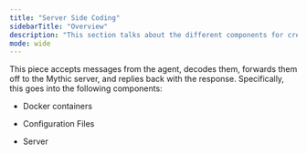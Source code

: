 ```yaml
---
title: "Server Side Coding"
sidebarTitle: "Overview"
description: "This section talks about the different components for creating the server side docker container for a new C2 profile."
mode: wide
---
```


This piece accepts messages from the agent, decodes them, forwards them off to the Mythic server, and replies back with the response. Specifically, this goes into the following components:

* Docker containers

* Configuration Files

* Server
